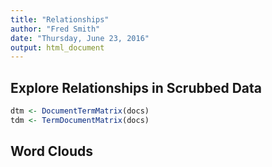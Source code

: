 ```yaml
---
title: "Relationships"
author: "Fred Smith"
date: "Thursday, June 23, 2016"
output: html_document
---
```



## Explore Relationships in Scrubbed Data
```r
dtm <- DocumentTermMatrix(docs)
tdm <- TermDocumentMatrix(docs)
```



## Word Clouds
```r
```
